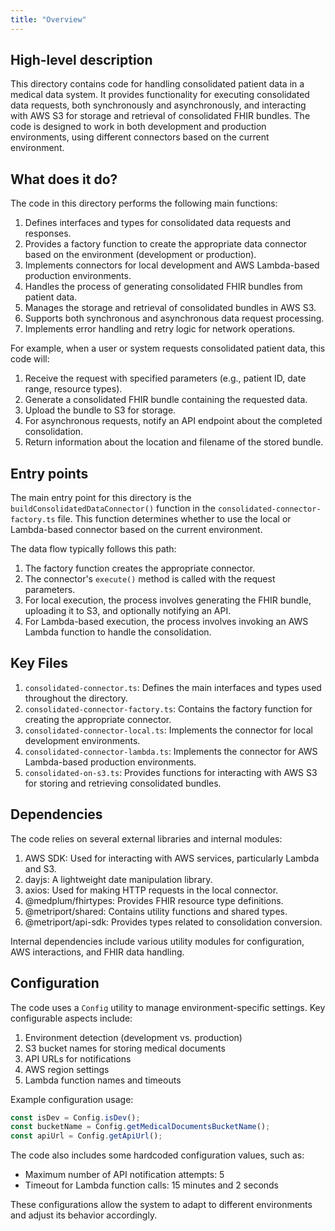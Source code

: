 ```yaml
---
title: "Overview"
---
```


## High-level description
This directory contains code for handling consolidated patient data in a medical data system. It provides functionality for executing consolidated data requests, both synchronously and asynchronously, and interacting with AWS S3 for storage and retrieval of consolidated FHIR bundles. The code is designed to work in both development and production environments, using different connectors based on the current environment.

## What does it do?
The code in this directory performs the following main functions:

1. Defines interfaces and types for consolidated data requests and responses.
2. Provides a factory function to create the appropriate data connector based on the environment (development or production).
3. Implements connectors for local development and AWS Lambda-based production environments.
4. Handles the process of generating consolidated FHIR bundles from patient data.
5. Manages the storage and retrieval of consolidated bundles in AWS S3.
6. Supports both synchronous and asynchronous data request processing.
7. Implements error handling and retry logic for network operations.

For example, when a user or system requests consolidated patient data, this code will:
1. Receive the request with specified parameters (e.g., patient ID, date range, resource types).
2. Generate a consolidated FHIR bundle containing the requested data.
3. Upload the bundle to S3 for storage.
4. For asynchronous requests, notify an API endpoint about the completed consolidation.
5. Return information about the location and filename of the stored bundle.

## Entry points
The main entry point for this directory is the `buildConsolidatedDataConnector()` function in the `consolidated-connector-factory.ts` file. This function determines whether to use the local or Lambda-based connector based on the current environment.

The data flow typically follows this path:
1. The factory function creates the appropriate connector.
2. The connector's `execute()` method is called with the request parameters.
3. For local execution, the process involves generating the FHIR bundle, uploading it to S3, and optionally notifying an API.
4. For Lambda-based execution, the process involves invoking an AWS Lambda function to handle the consolidation.

## Key Files
1. `consolidated-connector.ts`: Defines the main interfaces and types used throughout the directory.
2. `consolidated-connector-factory.ts`: Contains the factory function for creating the appropriate connector.
3. `consolidated-connector-local.ts`: Implements the connector for local development environments.
4. `consolidated-connector-lambda.ts`: Implements the connector for AWS Lambda-based production environments.
5. `consolidated-on-s3.ts`: Provides functions for interacting with AWS S3 for storing and retrieving consolidated bundles.

## Dependencies
The code relies on several external libraries and internal modules:

1. AWS SDK: Used for interacting with AWS services, particularly Lambda and S3.
2. dayjs: A lightweight date manipulation library.
3. axios: Used for making HTTP requests in the local connector.
4. @medplum/fhirtypes: Provides FHIR resource type definitions.
5. @metriport/shared: Contains utility functions and shared types.
6. @metriport/api-sdk: Provides types related to consolidation conversion.

Internal dependencies include various utility modules for configuration, AWS interactions, and FHIR data handling.

## Configuration
The code uses a `Config` utility to manage environment-specific settings. Key configurable aspects include:

1. Environment detection (development vs. production)
2. S3 bucket names for storing medical documents
3. API URLs for notifications
4. AWS region settings
5. Lambda function names and timeouts

Example configuration usage:
```typescript
const isDev = Config.isDev();
const bucketName = Config.getMedicalDocumentsBucketName();
const apiUrl = Config.getApiUrl();
```

The code also includes some hardcoded configuration values, such as:
- Maximum number of API notification attempts: 5
- Timeout for Lambda function calls: 15 minutes and 2 seconds

These configurations allow the system to adapt to different environments and adjust its behavior accordingly.